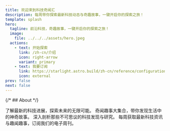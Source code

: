```yaml
---
title: 欢迎来到科技奇闻汇
description: 每周带你探索最新科技动态与奇趣故事，一键开启你的探索之旅！
template: splash
hero:
  tagline: 前沿科技，奇趣故事，一键开启你的探索之旅！
  image:
    file: ../../../assets/hero.jpeg
  actions:
    - text: 开始探索
      link: /zh-cn/介绍
      icon: right-arrow
      variant: primary
    - text: 我要订阅
      link: https://starlight.astro.build/zh-cn/reference/configuration/#head
      icon: external
prev: false
next: false
---
```




<head>
  <link
    rel="alternate"
    type="application/rss+xml"
    title="科技奇闻汇"
    href={new URL('rss.xml', 'https://github.com/binarycoder777/binarycoder777.github.io')}
  />
</head>


{/* ## About */}

<CardGrid stagger>
	<Card title="最新科技动态" icon="rocket">
		了解最新的科技进展，探索未来的无限可能。
	</Card>
	<Card title="趣闻轶事" icon="lightbulb">
		奇闻趣事大集合，带你发现生活中的神奇故事。
	</Card>
	<Card title="科技奇闻专栏" icon="microscope">
		深入剖析那些不可思议的科技发现与研究。
	</Card>
	<Card title="订阅我们的周刊" icon="mail">
		每周获取最新科技资讯与趣闻趣事，订阅我们的电子周刊。
	</Card>
</CardGrid>

